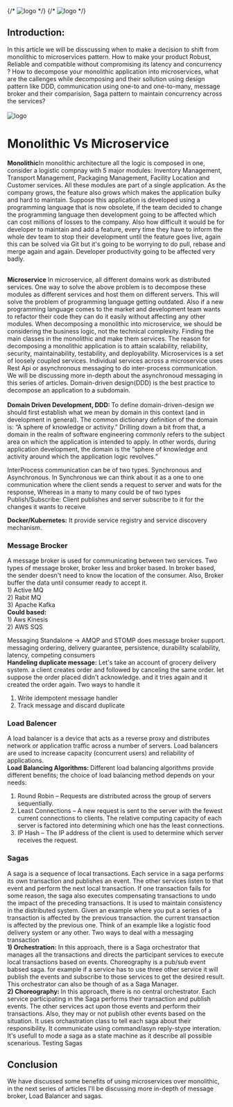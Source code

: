 
<div className={styles["Welcome"]}>
  {/* <img src={naviLogo} className={styles["logo-navi"]} alt="logo" /> */}
  {/* <img src={reactLogo} className={styles["logo-react"]} alt="logo" /> */}
</div>


## Introduction: 
<div className={styles["justifyContent"]}>
In this article we will be disscussing when to make a decision to shift from monolithic to microservices pattern.
How to make your product Robust, Reliable and compatible without compromising its latency and concurrency ?
How to decompose your monolithic application into microservices, what are the callenges while decomposing and 
their sollution using design pattern like DDD, communication using one-to and one-to-many, message broker and their comparision, 
Saga pattern to maintain concurrency across the services?
</div>

<br/>
<div className={styles["webkit"]}>
  <img src={microserviceMono} className={styles["logo-webkit"]} alt="logo" />
</div>

# Monolithic Vs Microservice 
<div className={styles["justifyContent"]}>
<b>Monolithic</b>In monolithic architecture all the logic is 
composed in one, consider a logistic compnay with 5 major modules: Inventory Management, Transport Management, Packaging 
Management, Facility Location and Customer services. All these modules are part of a single application. 
As the company grows, the feature also grows which makes the application bulky and hard to
maintain. Suppose this application is developed using a programming language that is now obsolete, if the team decided to 
change the programming language then development going to be affected which can cost
millions of losses to the company. Also how difficult it would be for developer to maintain and add a feature, every time
they have to inform the whole dev team to stop their development until the feature goes live, again this can be solved via 
Git but it's going to be worrying to do pull, rebase and merge again and again. Developer productivity going to be affected 
very badly.

<br/>
<br/>

<b>Microservice</b> In microservice, all different domains work as distributed services. One way to solve the above problem 
is to decompose these modules as different services and host them on different servers. This will solve the problem of 
programming language getting outdated. Also if a new programming language comes to the market and development team wants 
to refactor their code they can do it easily without affecting any other modules. When decomposing a monolithic into microservice, 
we should be considering the business logic, not the technical complexity. Finding the main classes in the monolithic and make 
them services. The reason for decomposing a monolithic application is to attain scalability, reliability, security, 
maintainability, testability, and deployability. Microservices is a set of loosely coupled services. Individual services 
across a microservice uses Rest Api or asynchronous messaging to do inter-process communication. We will be discussing 
more in-depth about the asynchronoud messaging in this series of articles. Domain-driven design(DDD) is the best practice 
to decompose an application to a subdomain. 
<br/>
<br/>
<b> Domain Driven Development, DDD: </b>To define domain-driven-design we should first establish what we mean by domain in 
this context (and in development in general). The common dictionary definition of the domain is: “A sphere of knowledge or 
activity.” Drilling down a bit from that, a domain in the realm of software engineering commonly refers to the subject 
area on which the application is intended to apply. In other words, during application development, the domain is the
“sphere of knowledge and activity around which the application logic revolves.”


InterProcess communication can be of two types. Synchronous and Asynchronous. In Synchronous we can think about it as a one 
to one communication where the client sends a request to server and wats for the response, Whereas in a many to many could 
be of two types Publish/Subscribe: Client publishes and server subscribe to it for the changes it wants to receive
</div>
<p className={styles["justifyContent"]}>
<b>Docker/Kubernetes:</b> It provide service registry and service discovery mechanism. 
</p>

### Message Brocker
<div className={styles["justifyContent"]}>
A message broker is used for communicating between two services. Two types of message broker, broker less and broker based.
In broker based, the sender doesn't need to know the location of the consumer. Also, Broker buffer the data until consumer 
ready to accept it.<br/>
1) Active MQ <br/>
2) Rabit MQ <br/>
3) Apache Kafka <br/>
<b>Could based:<br/></b>
1) Aws Kinesis<br/>
2) AWS SQS

Messaging Standalone -> AMQP and STOMP does message broker support. messaging ordering, delivery guarantee, persistence, 
durability scalability, latency, competing consumers<br/>
<b>Handeling duplicate message:</b> 
Let's take an account of grocery delivery system. a client creates order and followed by canceling the same order. 
let suppose the order placed didn't acknowledge. and it tries again and it created the order again. 
Two ways to handle it<br/>
1) Write idempotent message handler<br/>
2) Track message and discard duplicate
</div>

### Load Balencer
<div className={styles["justifyContent"]}>
A load balancer is a device that acts as a reverse proxy and distributes network or application traffic across a 
number of servers. Load balancers are used to increase capacity (concurrent users) and reliability of applications.
<br/>
<b>Load Balancing Algorithms: </b>
Different load balancing algorithms provide different benefits; the choice of load balancing method depends on your needs: <br/>

1) Round Robin – Requests are distributed across the group of servers sequentially.<br/>
2) Least Connections – A new request is sent to the server with the fewest current connections to clients. 
The relative computing capacity of each server is factored into determining which one has the least connections.<br/>
3) IP Hash – The IP address of the client is used to determine which server receives the request.
</div>

### Sagas
<div className={styles["justifyContent"]}>
A saga is a sequence of local transactions. Each service in a saga performs its own transaction and publishes an event. 
The other services listen to that event and perform the next local transaction. If one transaction fails for some reason, 
the saga also executes compensating transactions to undo the impact of the preceding transactions.
It is used to maintain consistency in the distributed system. Given an example where you put a series of
a transaction is affected by the previous transaction. the current transaction is affected by the previous one. 
Think of an example like a logistic food delivery system or any other. Two ways to deal with a messaging transaction <br/>
<b>1) Orchestration:</b> In this approach, there is a Saga orchestrator that manages all the transactions and directs the 
participant services to execute local transactions based on events. Choreography is a pub/sub event babsed saga. for example if 
a service has to use three other service it will publish the events
and subscribe to those services to get the desired result.
This orchestrator can also be though of as a Saga Manager. <br/>
<b>2) Choreography: </b>In this approach, there is no central orchestrator. Each service participating in the Saga performs 
their transaction and publish events. The other services 
act upon those events and perform their transactions. Also, they may or not publish other events based on the situation. 
It uses orchastration class to tell each saga about their responsibility.
It communicate using command/asyn reply-stype interation. 
It's usefull to mode a saga as a state machine as it describe all possible scenarious. Testing Sagas

</div>

## Conclusion
We have discussed some benefits of using microservices over monolithic, in the next series of articles 
I'll be discussing more in-depth of message broker, Load Balancer and sagas. 


<!-- 
<div>

### Reference
1. Microservices Patterns by Chris Richardson
 Aggregate: Take an example of an logistic company, which consist of fleet system, facility system, delivery system. Fist mile,
 mid mile and last mile. All these are noun.
 Patter aggregation: Organise a domain model as a collection of Aggregates, each of which is a group of objects that can be treated
 as a unit. 

 </div> -->